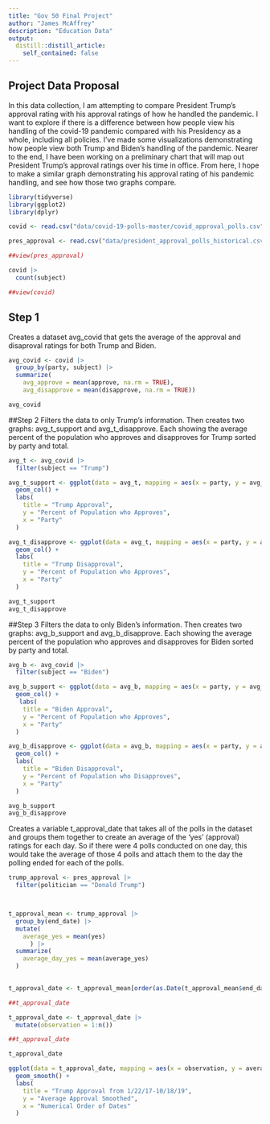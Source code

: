 ```yaml
---
title: "Gov 50 Final Project"
author: "James McAffrey"
description: "Education Data"
output:
  distill::distill_article:
    self_contained: false
---
```


## Project Data Proposal

In this data collection, I am attempting to compare President Trump's approval rating with his approval ratings of how he handled the pandemic. I want to explore if there is a difference between how people view his handling of the covid-19 pandemic compared with his Presidency as a whole, including all policies. I've made some visualizations demonstrating how people view both Trump and Biden's handling of the pandemic. Nearer to the end, I have been working on a preliminary chart that will map out President Trump's approval ratings over his time in office. From here, I hope to make a similar graph demonstrating his approval rating of his pandemic handling, and see how those two graphs compare. 

```r
library(tidyverse)
library(ggplot2)
library(dplyr)

covid <- read.csv("data/covid-19-polls-master/covid_approval_polls.csv")

pres_approval <- read.csv("data/president_approval_polls_historical.csv")

##view(pres_approval)

covid |> 
  count(subject)

##view(covid)
```
\newpage
## Step 1
Creates a dataset avg_covid that gets the average of the approval and disaproval ratings for both Trump and Biden.
```r
avg_covid <- covid |>
  group_by(party, subject) |>
  summarize(
    avg_approve = mean(approve, na.rm = TRUE),
    avg_disapprove = mean(disapprove, na.rm = TRUE))

avg_covid
```
##Step 2
Filters the data to only Trump's information. Then creates two graphs: avg_t_support and avg_t_disapprove. Each showing the average percent of the population who approves and disapproves for Trump sorted by party and total.
```r
avg_t <- avg_covid |>
  filter(subject == "Trump")

avg_t_support <- ggplot(data = avg_t, mapping = aes(x = party, y = avg_approve)) +
  geom_col() +
  labs(
    title = "Trump Approval",
    y = "Percent of Population who Approves",
    x = "Party"
  )

avg_t_disapprove <- ggplot(data = avg_t, mapping = aes(x = party, y = avg_disapprove)) +
  geom_col() +
  labs(
    title = "Trump Disapproval",
    y = "Percent of Population who Approves",
    x = "Party"
  )

avg_t_support
avg_t_disapprove

```
##Step 3
Filters the data to only Biden's information. Then creates two graphs: avg_b_support and avg_b_disapprove. Each showing the average percent of the population who approves and disapproves for Biden sorted by party and total.
```r
avg_b <- avg_covid |>
  filter(subject == "Biden")

avg_b_support <- ggplot(data = avg_b, mapping = aes(x = party, y = avg_approve)) +
  geom_col() +
   labs(
    title = "Biden Approval",
    y = "Percent of Population who Approves",
    x = "Party"
  )

avg_b_disapprove <- ggplot(data = avg_b, mapping = aes(x = party, y = avg_disapprove)) +
  geom_col() +
  labs(
    title = "Biden Disapproval",
    y = "Percent of Population who Disapproves",
    x = "Party"
  )
```
\newpage
```r
avg_b_support
avg_b_disapprove
```



Creates a variable t_approval_date that takes all of the polls in the dataset and groups them together to create an average of the 'yes' (approval) ratings for each day. So if there were 4 polls conducted on one day, this would take the average of those 4 polls and attach them to the day the polling ended for each of the polls. 
```r
trump_approval <- pres_approval |>
  filter(politician == "Donald Trump")



t_approval_mean <- trump_approval |>
  group_by(end_date) |>
  mutate(
    average_yes = mean(yes) 
      ) |>
  summarize(
    average_day_yes = mean(average_yes)
  )

  
t_approval_date <- t_approval_mean[order(as.Date(t_approval_mean$end_date, format="%m/%d/%Y")),]

##t_approval_date
```

```r
t_approval_date <- t_approval_date |>
  mutate(observation = 1:n())

##t_approval_date
```


```r
t_approval_date

ggplot(data = t_approval_date, mapping = aes(x = observation, y = average_day_yes)) +
  geom_smooth() + 
  labs(
    title = "Trump Approval from 1/22/17-10/18/19",
    y = "Average Approval Smoothed",
    x = "Numerical Order of Dates"
  )
```














